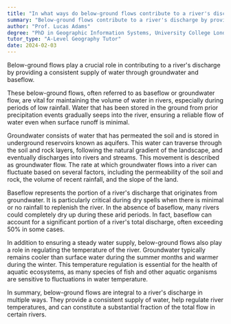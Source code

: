 ```yaml
---
title: "In what ways do below-ground flows contribute to a river's discharge?"
summary: "Below-ground flows contribute to a river's discharge by providing a steady supply of water through groundwater and baseflow."
author: "Prof. Lucas Adams"
degree: "PhD in Geographic Information Systems, University College London"
tutor_type: "A-Level Geography Tutor"
date: 2024-02-03
---
```


Below-ground flows play a crucial role in contributing to a river's discharge by providing a consistent supply of water through groundwater and baseflow.

These below-ground flows, often referred to as baseflow or groundwater flow, are vital for maintaining the volume of water in rivers, especially during periods of low rainfall. Water that has been stored in the ground from prior precipitation events gradually seeps into the river, ensuring a reliable flow of water even when surface runoff is minimal.

Groundwater consists of water that has permeated the soil and is stored in underground reservoirs known as aquifers. This water can traverse through the soil and rock layers, following the natural gradient of the landscape, and eventually discharges into rivers and streams. This movement is described as groundwater flow. The rate at which groundwater flows into a river can fluctuate based on several factors, including the permeability of the soil and rock, the volume of recent rainfall, and the slope of the land.

Baseflow represents the portion of a river's discharge that originates from groundwater. It is particularly critical during dry spells when there is minimal or no rainfall to replenish the river. In the absence of baseflow, many rivers could completely dry up during these arid periods. In fact, baseflow can account for a significant portion of a river's total discharge, often exceeding 50% in some cases.

In addition to ensuring a steady water supply, below-ground flows also play a role in regulating the temperature of the river. Groundwater typically remains cooler than surface water during the summer months and warmer during the winter. This temperature regulation is essential for the health of aquatic ecosystems, as many species of fish and other aquatic organisms are sensitive to fluctuations in water temperature.

In summary, below-ground flows are integral to a river's discharge in multiple ways. They provide a consistent supply of water, help regulate river temperatures, and can constitute a substantial fraction of the total flow in certain rivers.
    